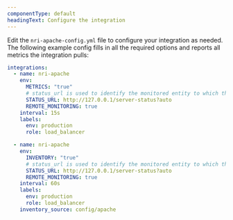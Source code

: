 ```yaml
---
componentType: default
headingText: Configure the integration 
---
```


Edit the `nri-apache-config.yml` file to configure your integration as needed. The following example config fills in all the required options and reports all metrics the integration pulls:

```yml
integrations:
  - name: nri-apache
    env:
      METRICS: "true"
      # status_url is used to identify the monitored entity to which the inventory will be attached.
      STATUS_URL: http://127.0.0.1/server-status?auto
      REMOTE_MONITORING: true
    interval: 15s
    labels:
      env: production
      role: load_balancer

  - name: nri-apache
    env:
      INVENTORY: "true"
      # status_url is used to identify the monitored entity to which the inventory will be attached.
      STATUS_URL: http://127.0.0.1/server-status?auto
      REMOTE_MONITORING: true
    interval: 60s
    labels:
      env: production
      role: load_balancer
    inventory_source: config/apache
```